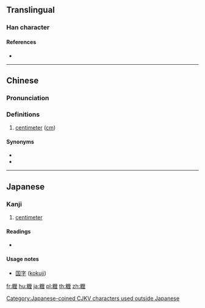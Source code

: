 {{character info/new}}
==Translingual==

===Han character===
{{Han char|rn=119|rad=米|as=09|sn=15|four=|canj=FDMWG|ids=⿰米厘}}

====References====
* {{Han ref|kx=0911.241|dkj=27057|dj=1338.180|hdz=53154.101|uh=7CCE|ud=31950|bh=A261|bd=41569}}

----

==Chinese==
{{zh-forms}}

===Pronunciation===
{{zh-pron
|m=lí
|c=
|h=pfs=
|md=
|mn=
|w=
|mc=y
|oc=y
|cat=n
}}

===Definitions===
{{zh-hanzi}}

# [[centimeter]] ([[cm]])

====Synonyms====
* {{zh-l|釐米}}
* {{zh-l|公分}}

[[Category:Japanese-coined CJKV characters used outside Japanese]]

----

==Japanese==

===Kanji===
{{ja-kanji|grade=uc|rs=米+9}}

# [[centimeter]]

====Readings====
* {{ja-readings|kun=[[センチメートル]] (senchimētoru)}}

====Usage notes====
* [[国字]] ([[kokuji]])

[[fr:糎]]
[[hu:糎]]
[[ja:糎]]
[[pl:糎]]
[[th:糎]]
[[zh:糎]]